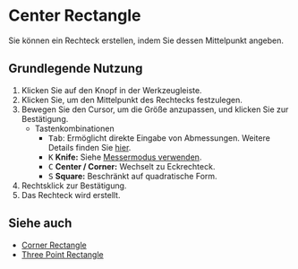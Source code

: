 
# Center Rectangle

<Reference shortcut='' command='Center Rectangle' button='Werkzeugleiste' />

Sie können ein Rechteck erstellen, indem Sie dessen Mittelpunkt angeben.

## Grundlegende Nutzung

1. Klicken Sie auf den <ButtonIcon type="button-center-rectangle" /> Knopf in der Werkzeugleiste.
2. Klicken Sie, um den Mittelpunkt des Rechtecks festzulegen.
3. Bewegen Sie den Cursor, um die Größe anzupassen, und klicken Sie zur Bestätigung.
   - <Kst>Tastenkombinationen</Kst>
      - <kbd>Tab</kbd>: Ermöglicht direkte Eingabe von Abmessungen. Weitere Details finden Sie [hier](/tool/sketching-essentials#specify-dimensions-numerically).
      - <kbd>K</kbd> **Knife:** Siehe [Messermodus verwenden](/tool/sketching-essentials#use-knife-mode).
      - <kbd>C</kbd> **Center / Corner:** Wechselt zu Eckrechteck.
      - <kbd>S</kbd> **Square:** Beschränkt auf quadratische Form.
3. Rechtsklick zur Bestätigung.
5. Das Rechteck wird erstellt.


<VideoPlayer fileName="center-rectangle"/>

## Siehe auch
- [Corner Rectangle](corner-rectangle)
- [Three Point Rectangle](three-point-rectangle)